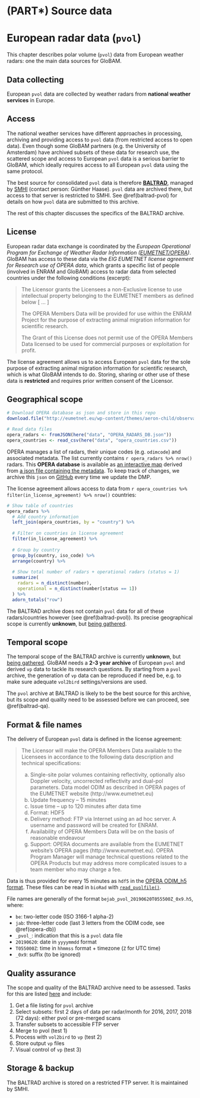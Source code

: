 # (PART\*) Source data {-}

# European radar data (`pvol`)

This chapter describes polar volume (`pvol`) data from European weather radars: one the main data sources for GloBAM.

## Data collecting

European `pvol` data are collected by weather radars from **national weather services** in Europe.

## Access

The national weather services have different approaches in processing, archiving and providing access to `pvol` data (from restricted access to open data). Even though some GloBAM partners (e.g. the University of Amsterdam) have archived subsets of these data for research use, the scattered scope and access to European `pvol` data is a serious barrier to GloBAM, which ideally requires access to all European `pvol` data using the same protocol.

The best source for consolidated `pvol` data is therefore **[BALTRAD](http://baltrad.eu/)**, managed by [SMHI](https://www.smhi.se/en/research/research-departments/atmospheric-remote-sensing/contact-us-1.4801) (contact person: Günther Haase). `pvol` data are archived there, but access to that server is restricted to SMHI. See \@ref(baltrad-pvol) for details on how `pvol` data are submitted to this archive.

The rest of this chapter discusses the specifics of the BALTRAD archive.

## License

European radar data exchange is coordinated by the _European Operational Program for Exchange of Weather Radar Information ([EUMETNET/OPERA](http://eumetnet.eu/activities/observations-programme/current-activities/opera/))_. GloBAM has access to these data via the _EIG EUMETNET license agreement for Research use of OPERA data_, which grants a specific list of people (involved in ENRAM and GloBAM) access to radar data from selected countries under the following conditions (excerpt):

> The Licensor grants the Licensees a non-Exclusive license to use intellectual property belonging to the EUMETNET members as defined below [ ... ]
> 
> The OPERA Members Data will be provided for use within the ENRAM Project for the purpose of extracting animal migration information for scientific research.
> 
> The Grant of this License does not permit use of the OPERA Members Data licensed to be used for commercial purposes or exploitation for profit.

The license agreement allows us to access European `pvol` data for the sole purpose of extracting animal migration information for scientific research, which is what GloBAM intends to do. Storing, sharing or other use of these data is **restricted** and requires prior written consent of the Licensor.

## Geographical scope {#opera-db}

```r
# Download OPERA database as json and store in this repo
download.file("http://eumetnet.eu/wp-content/themes/aeron-child/observations-programme/current-activities/opera/database/OPERA_Database/OPERA_RADARS_DB.json", here("data", "OPERA_RADARS_DB.json"))
```

```r
# Read data files
opera_radars <- fromJSON(here("data", "OPERA_RADARS_DB.json"))
opera_countries <- read_csv(here("data", "opera_countries.csv"))
```

OPERA manages a list of radars, their unique codes (e.g. `odimcode`) and associated metadata. The list currently contains `r opera_radars %>% nrow()` radars. This **OPERA database** is available as [an interactive map](http://eumetnet.eu/wp-content/themes/aeron-child/observations-programme/current-activities/opera/database/OPERA_Database/index.html) derived from [a json file containing the metadata](http://eumetnet.eu/wp-content/themes/aeron-child/observations-programme/current-activities/opera/database/OPERA_Database/OPERA_RADARS_DB.json). To keep track of changes, we archive this `json` on [GitHub](https://github.com/enram/globam-dmp/blob/master/data/OPERA_RADARS_DB.json) every time we update the DMP.

The license agreement allows access to data from `r opera_countries %>% filter(in_license_agreement) %>% nrow()` countries:

```r
# Show table of countries
opera_radars %>%
  # Add country information
  left_join(opera_countries, by = "country") %>%
  
  # Filter on countries in license agreement
  filter(in_license_agreement) %>%
  
  # Group by country
  group_by(country, iso_code) %>%
  arrange(country) %>%
  
  # Show total number of radars + operational radars (status = 1)
  summarize(
    radars = n_distinct(number),
    operational = n_distinct(number[status == 1])
  ) %>%
  adorn_totals("row")
```

The BALTRAD archive does not contain `pvol` data for all of these radars/countries however (see \@ref(baltrad-pvol)). Its precise geographical scope is currently **unknown**, but [being gathered](https://github.com/enram/globam-dmp/issues/31).

## Temporal scope

The temporal scope of the BALTRAD archive is currently **unknown**, but [being gathered](https://github.com/enram/globam-dmp/issues/31). GloBAM needs a **2-3 year archive** of European `pvol` and derived `vp` data to tackle its research questions. By starting from a `pvol` archive, the generation of `vp` data can be reproduced if need be, e.g. to make sure adequate `vol2bird` settings/versions are used.

The `pvol` archive at BALTRAD is likely to be the best source for this archive, but its scope and quality need to be assessed before we can proceed, see \@ref(baltrad-qa).

## Format & file names

The delivery of European `pvol` data is defined in the license agreement:

> The Licensor will make the OPERA Members Data available to the Licensees in accordance to the following data description and technical specifications:
> 
> a. Single-site polar volumes containing reflectivity, optionally also Doppler velocity, uncorrected reflectivity and dual-pol parameters. Data model ODIM as described in OPERA pages of the EUMETNET website (http://www.eumetnet.eu)
> b. Update frequency – 15 minutes
> c. Issue time – up to 120 minutes after data time
> d. Format: HDF5
> e. Delivery method: FTP via Internet using an ad hoc server. A username and password will be created for ENRAM.
> f. Availability of OPERA Members Data  will be on the basis of reasonable endeavour
> g. Support: OPERA documents are available from the EUMETNET website’s OPERA pages (http://www.eumetnet.eu). OPERA Program Manager will manage technical questions related to the OPERA Products but may address more complicated issues to a team member who may charge a fee.

Data is thus provided for every 15 minutes as `hdf5` in the [OPERA ODIM_h5 format](https://github.com/adokter/vol2bird/blob/master/doc/ODIM_H5_v23.pdf). These files can be read in `bioRad` with [`read_pvolfile()`](http://adokter.github.io/bioRad/reference/read_pvolfile.html).

File names are generally of the format `bejab_pvol_20190620T055500Z_0x9.h5`, where:

- `be`: two-letter code (ISO 3166-1 alpha-2)
- `jab`: three-letter code (last 3 letters from the ODIM code, see \@ref(opera-db))
- `_pvol_`: indication that this is a `pvol` data file
- `20190620`: date in `yyyymmdd` format
- `T055000Z`: time in `hhmmss` format + timezone (`Z` for UTC time)
- `_0x9`: suffix (to be ignored)

## Quality assurance {#baltrad-qa}

The scope and quality of the BALTRAD archive need to be assessed. Tasks for this are listed [here](https://github.com/enram/globam-dmp/milestone/1) and include:

1. Get a file listing for `pvol` archive
2. Select subsets: first 2 days of data per radar/month for 2016, 2017, 2018 (72 days): either pvol or pre-merged scans
3. Transfer subsets to accessible FTP server
4. Merge to pvol (test 1)
5. Process with `vol2bird` to `vp` (test 2)
6. Store output `vp` files
7. Visual control of `vp` (test 3)

## Storage & backup

The BALTRAD archive is stored on a restricted FTP server. It is maintained by SMHI.
